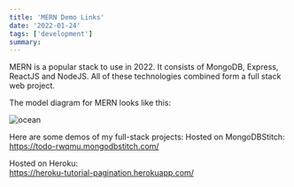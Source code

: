 ```yaml
---
title: 'MERN Demo Links'
date: '2022-01-24'
tags: ['development']
summary: 
---
```


MERN is a popular stack to use in 2022. It consists of MongoDB, Express, ReactJS and NodeJS. All of these technologies combined form a full stack web project.

The model diagram for MERN looks like this:  
  
<Image alt="ocean" src="/static/images/MERN-stack.png" width={256} height={128} />

Here are some demos of my full-stack projects:
Hosted on MongoDBStitch:  
https://todo-rwqmu.mongodbstitch.com/

Hosted on Heroku:  
https://heroku-tutorial-pagination.herokuapp.com/